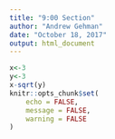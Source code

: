 ```yaml
---
title: "9:00 Section"
author: "Andrew Gehman"
date: "October 18, 2017"
output: html_document
---
```


```r
x<-3
y<-3
x-sqrt(y)
knitr::opts_chunk$set(
	echo = FALSE,
	message = FALSE,
	warning = FALSE
)
```

